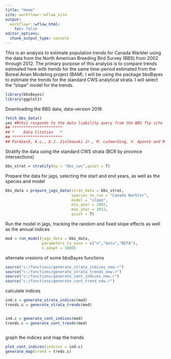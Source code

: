 ```yaml
---
title: "Home"
site: workflowr::wflow_site
output:
  workflowr::wflow_html:
    toc: false
editor_options:
  chunk_output_type: console
---
```


This is an analysis to estimate population trends for Canada Warbler using the data from the North American Breeding Bird Survey (BBS) from 2002 through 2012. The primary purpose of this analysis is to compare trends estimated here with trends for the same time-period estimated from the Boreal Avian Modeling project (BAM).
I will be using the package bbsBayes to estimate the trends for the standard CWS analytical strata. I will select the "slope" model for the trends.

```r
library(bbsBayes)
library(ggplot2)

```
Downloading the BBS data, data-version 2018
```r
fetch_bbs_data()
yes ##this responds to the data liability query from the BBS ftp site
## **********************
## *    Data Citation   *
## **********************
## Pardieck, K.L., D.J. Ziolkowski Jr., M. Lutmerding, V. Aponte and M-A.R. Hudson. 2019. North American Breeding Bird Survey Dataset 1966 - 2018, version 2018.0. U.S. Geological Survey, Patuxent Wildlife Research Center. https://doi.org/10.5066/P9HE8XYJ.

````
Stratify the data using the standard CWS strata (BCR by province intersections)
```r
bbs_strat = stratify(by = "bbs_cws",quiet = T)

```

Prepare the data for jags, selecting the start and end years, as well as the species and model
```r
bbs_data = prepare_jags_data(strat_data = bbs_strat,
                             species_to_run = "Canada Warbler",
                             model = "slope",
                             min_year = 2002,
                             max_year = 2012,
                             quiet = T)
```

Run the model in jags, tracking the random and fixed slope effects as well as the annual indices
```r
mod = run_model(jags_data = bbs_data,
                parameters_to_save = c("n","beta","BETA"),
                n_adapt = 1000)
```

alternate vresions of some bbsBayes functions
```r
source("c:/functions/generate_strata_indices_new.r")
source("c:/functions/generate_strata_trends_new.r")
source("c:/functions/generate_cont_indices_new.r")
source("c:/functions/generate_cont_trend_new.r")


```

calculate indices
```r
ind.s = generate_strata_indices(mod)
trends.s = generate_strata_trends(mod)


ind.c = generate_cont_indices(mod)
trends.c = generate_cont_trends(mod)



```

graph the indices and map the trends
```r
plot_cont_indices(indices = ind.c)
generate_map(trend = treds.s)

```




